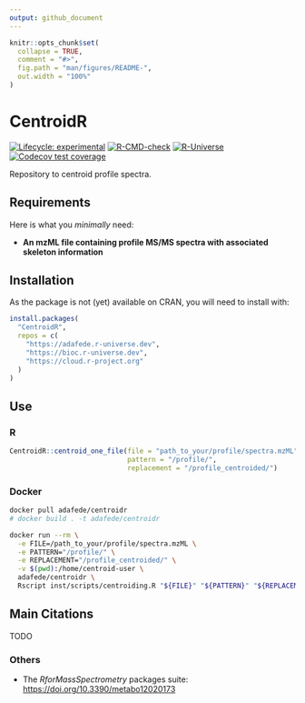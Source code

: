 ```yaml
---
output: github_document
---
```


<!-- README.md is generated from README.Rmd. Please edit that file -->

```r
knitr::opts_chunk$set(
  collapse = TRUE,
  comment = "#>",
  fig.path = "man/figures/README-",
  out.width = "100%"
)
```

# CentroidR 
<!-- <img src='https://raw.githubusercontent.com/adafede/CentroidR/main/man/figures/logo.svg' align="right" height="139" /> -->

<!-- badges: start -->
[![Lifecycle: experimental](https://img.shields.io/badge/lifecycle-experimental-orange.svg)](https://lifecycle.r-lib.org/articles/stages.html#experimental)
[![R-CMD-check](https://github.com/adafede/CentroidR/actions/workflows/R-CMD-check.yaml/badge.svg)](https://github.com/adafede/CentroidR/actions/workflows/R-CMD-check.yaml)
[![R-Universe](https://adafede.r-universe.dev/badges/CentroidR)](https://adafede.r-universe.dev/CentroidR)
[![Codecov test coverage](https://codecov.io/gh/adafede/CentroidR/graph/badge.svg)](https://app.codecov.io/gh/adafede/CentroidR)
<!-- badges: end -->

Repository to centroid profile spectra.

## Requirements

Here is what you *minimally* need:

- **An mzML file containing profile MS/MS spectra with associated skeleton information**

## Installation

As the package is not (yet) available on CRAN, you will need to install with:

``` r
install.packages(
  "CentroidR",
  repos = c(
    "https://adafede.r-universe.dev",
    "https://bioc.r-universe.dev",
    "https://cloud.r-project.org"
  )
)
```

## Use

### R

``` r
CentroidR::centroid_one_file(file = "path_to_your/profile/spectra.mzML",
                             pattern = "/profile/",
                             replacement = "/profile_centroided/")
```

### Docker

``` bash
docker pull adafede/centroidr
# docker build . -t adafede/centroidr
```

``` bash
docker run --rm \
  -e FILE=/path_to_your/profile/spectra.mzML \
  -e PATTERN="/profile/" \
  -e REPLACEMENT="/profile_centroided/" \
  -v $(pwd):/home/centroid-user \
  adafede/centroidr \
  Rscript inst/scripts/centroiding.R "${FILE}" "${PATTERN}" "${REPLACEMENT}"
```

## Main Citations

TODO

### Others

- The *RforMassSpectrometry* packages suite: <https://doi.org/10.3390/metabo12020173>
